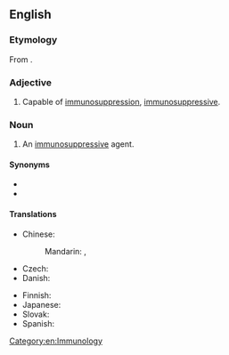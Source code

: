 ==English==

===Etymology===
From {{prefix|en|immuno|suppressant}}.

===Adjective===
{{en-adj}}

# {{lb|en|pharmaceutical effect}} Capable of [[immunosuppression]], [[immunosuppressive]].

===Noun===
{{en-noun}}

# {{lb|en|pharmaceutical drug}} An [[immunosuppressive]] agent.

====Synonyms====
* {{l|en|immunosuppressive}}
* {{l|en|immunosuppressor}}

====Translations====
{{trans-top|an immunosuppressive agent}}
* Chinese:
*: Mandarin: {{t|cmn|免疫抑制劑}}, {{t|cmn|免疫抑制剂|tr=miǎnyì yìzhìjì}}
* Czech: {{t+|cs|imunosupresivum|n}}
* Danish: {{t-needed|da}}
{{trans-mid}}
* Finnish: {{t-needed|fi}}
* Japanese: {{t|ja|免疫抑制剤|tr=men'ekiyokuseizai}}
* Slovak: {{t|sk|imunosupresívum}}
* Spanish: {{t+|es|inmunosupresor|m}}
{{trans-bottom}}

[[Category:en:Immunology]]